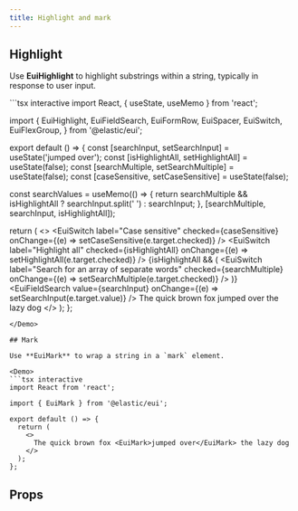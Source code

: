 ```yaml
---
title: Highlight and mark
---
```


## Highlight

Use **EuiHighlight** to highlight substrings within a string, typically in response to user input.

<Demo>
```tsx interactive
import React, { useState, useMemo } from 'react';

import {
  EuiHighlight,
  EuiFieldSearch,
  EuiFormRow,
  EuiSpacer,
  EuiSwitch,
  EuiFlexGroup,
} from '@elastic/eui';

export default () => {
  const [searchInput, setSearchInput] = useState('jumped over');
  const [isHighlightAll, setHighlightAll] = useState(false);
  const [searchMultiple, setSearchMultiple] = useState(false);
  const [caseSensitive, setCaseSensitive] = useState(false);

  const searchValues = useMemo(() => {
    return searchMultiple && isHighlightAll
      ? searchInput.split(' ')
      : searchInput;
  }, [searchMultiple, searchInput, isHighlightAll]);

  return (
    <>
      <EuiFlexGroup>
        <EuiSwitch
          label="Case sensitive"
          checked={caseSensitive}
          onChange={(e) => setCaseSensitive(e.target.checked)}
        />
        <EuiSwitch
          label="Highlight all"
          checked={isHighlightAll}
          onChange={(e) => setHighlightAll(e.target.checked)}
        />
        {isHighlightAll && (
          <EuiSwitch
            label="Search for an array of separate words"
            checked={searchMultiple}
            onChange={(e) => setSearchMultiple(e.target.checked)}
          />
        )}
      </EuiFlexGroup>
      <EuiSpacer size="xl" />
      <EuiFormRow label="Enter text to highlight substrings within a string">
        <EuiFieldSearch
          value={searchInput}
          onChange={(e) => setSearchInput(e.target.value)}
        />
      </EuiFormRow>
      <EuiSpacer size="m" />
      <EuiHighlight
        strict={caseSensitive}
        highlightAll={isHighlightAll}
        search={searchValues}
      >
        The quick brown fox jumped over the lazy dog
      </EuiHighlight>
    </>
  );
};
```
</Demo>

## Mark

Use **EuiMark** to wrap a string in a `mark` element.

<Demo>
```tsx interactive
import React from 'react';

import { EuiMark } from '@elastic/eui';

export default () => {
  return (
    <>
      The quick brown fox <EuiMark>jumped over</EuiMark> the lazy dog
    </>
  );
};
```
</Demo>

## Props


<PropTable definition={highlightDocgen.EuiHighlight} />
<PropTable definition={markDocgen.EuiMark} />

